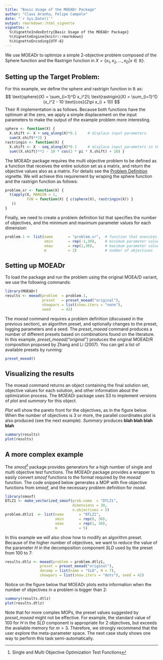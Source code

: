 ```yaml
---
title: "Basic Usage of the MOEADr Package"
author: "Claus Aranha, Felipe Campelo"
date: "`r Sys.Date()`"
output: rmarkdown::html_vignette
vignette: >
  %\VignetteIndexEntry{Basic Usage of the MOEADr Package}
  %\VignetteEngine{knitr::rmarkdown}
  %\VignetteEncoding{UTF-8}
---
```


We use MOEADr to optimize a simple 2-objective problem composed of the Sphere function and the Rastrigin function in  $X = \{x_1,x_2,\dots,x_D | x\in\mathbb{R} \}$. 

## Setting up the Target Problem:

For this example, we define the sphere and rastrigin function in $\mathbb{R}$ as:
$$
\text{sphere}(X) = \sum_{i=1}^D x_i^2\\
\text{rastrigin}(X) = \sum_{i=1}^D (x_i^2 - 10 \text{cos}(2\pi x_i) + 10)
$$
Their R implementation is as follows. Because both functions have the optimum at the zero, we apply a simple displacement 
on the input parameters to make the output of the example problem more interesting.

```r
sphere <- function(X) {
  X.shift <- X + seq_along(X)*0.1     # displace input parameters
  sum(X.shift**2) }
rastringin <- function(X) {
  X.shift <- X - seq_along(X)*0.1     # displace input parameters in the opposite direction
  sum((X.shift)**2 - 10 * cos(2 * pi * X.shift) + 10) }
```

The MOEADr package requires the multi objective problem to be defined as a function that receives the entire solution set as 
a matrix, and return the objective values also as a matrix. For details see the [Problem Definition](problem-definition.html) vignette. 
We will achieve this requirement by wraping the sphere function and the rastrigin function as follows:

```r
problem.sr <- function(X) {
  t(apply(X, MARGIN = 1,
          FUN = function(X) { c(sphere(X), rastringin(X)) } 
   ))
}
```

Finally, we need to create a problem definition list that specifies the number of objectives, and the minimum and maximum 
parameter values for each dimension:

```r
problem.1 <- list(name       = "problem.sr",  # function that executes the MOP
                  xmin       = rep(-1,30),    # minimum parameter value for each dimension
                  xmax       = rep(1,30),     # maximum parameter value for each dimension
                  m          = 2)             # number of objectives
```

## Setting up MOEADr

To load the package and run the problem using the original MOEA/D variant, we use the following commands:

```r
library(MOEADr)
results <- moead(problem  = problem.1,
                 preset   = preset_moead("original"),
                 showpars = list(show.iters = "none"), 
                 seed     = 42)
```

The *moead* command requires a problem definition (discussed in the previous section), an algorithm preset, and
optionally changes to the preset, logging parameters and a seed. The *preset_moead*  command produces a number 
of different presets based on combinations found on the literature. In this example, *preset_moead("original")*
produces the original MOEAD/R composition proposed by Zhang and Li (2007). You can get a list of available 
presets by running:

```r
preset_moead()
```

## Visualizing the results

The moead command returns an object containing the final solution set, objective values for each 
solution, and other information about the optimization process. The *MOEADr* package uses S3
to implement versions of *plot* and *summary* for this object.

*Plot* will show the pareto front for the objectives, as in the figure below. When the number of 
objectives is 3 or more, the parallel coordinates plot is also produced (see the next example). 
*Summary* produces **blah blah blah blah**

```r
summary(results)
plot(results)
```

## A more complex example

The *smoof*^[Single and Multi Objective Optimization Test Functions] package provides generators
for a high number of single and multi objective test functions. The *MOEADr* package provides a 
wrapper to easily convert *smoof* functions to the format required by the *moead* function. The 
code snipped below generates a MOP with five objective functions from *smoof*, and the necessary 
problem definition for *moad*.

```r
library(smoof)
DTLZ1 <- make_vectorized_smoof(prob.name  = "DTLZ1",
                               dimensions = 30,
                               n.objectives = 5)
problem.dtlz1  <- list(name       = "DTLZ1",
                       xmin       = rep(0, 30),
                       xmax       = rep(1, 30),
                       m          = 5)
```

In this example we will also show how to modify an algorithm preset. Because of the higher number
of objectives, we want to reduce the value of the parameter $H$ in the decomposition component *SLD*
used by the preset from 100 to 7:

```r
results.dtlz <- moead(problem = problem.dtlz1,
                preset = preset_moead("original"),
                decomp = list(name = "SLD", H = 7), 
                showpars = list(show.iters = "dots"), seed = 42)
```

Notice on the figure below that MOEADr plots extra information when the number of objectives in 
a problem is bigger than 2:
```r
summary(results.dtlz)
plot(results.dtlz)
```

Note that for more complex MOPs, the preset values suggested by *preset_moead* might not be effective. 
For example, the standard value of 100 for $H$ in the *SLD* component is appropriate for 2 
objectives, but exceeds the available memory for $m > 3$. Therefore, we strongly recommend that the 
user explore the meta-parameter space. The next case study shows one way to perform this task 
semi-automatically.




